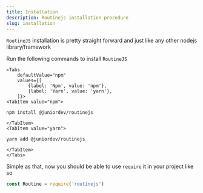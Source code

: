 ```yaml
---
title: Installation
description: Routinejs installation procedure
slug: installation
---
```


`RoutineJS` installation is pretty straight forward and just like any other nodejs library/framework

Run the following commands to install `RoutineJS`


```mdx-code-block
<Tabs
    defaultValue="npm"
    values={[
        {label: 'Npm', value: 'npm'},
        {label: 'Yarn', value: 'yarn'},
    ]}>
<TabItem value="npm">
```

```shell
npm install @juniordev/routinejs
```

```mdx-code-block
</TabItem>
<TabItem value="yarn">
```
```shell
yarn add @juniordev/routinejs
```
```mdx-code-block
</TabItem>
</Tabs>
```

Simple as that, now you should be able to use `require` it in your project like so

```js
const Routine = require('routinejs')
```